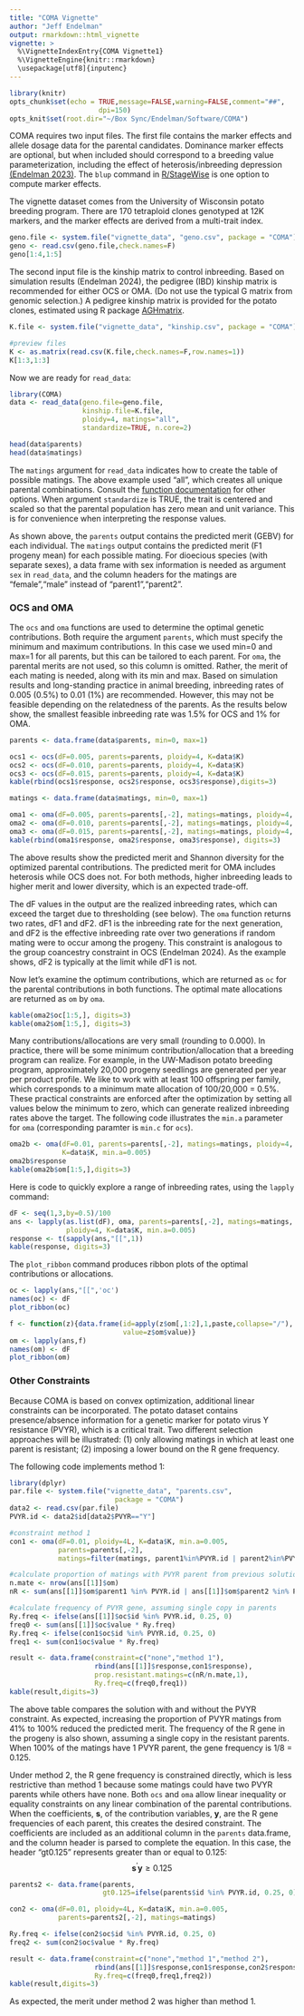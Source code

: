```yaml
---
title: "COMA Vignette"
author: "Jeff Endelman"
output: rmarkdown::html_vignette
vignette: >
  %\VignetteIndexEntry{COMA Vignette1}
  %\VignetteEngine{knitr::rmarkdown}
  \usepackage[utf8]{inputenc}
---
```


```r
library(knitr)
opts_chunk$set(echo = TRUE,message=FALSE,warning=FALSE,comment="##",
                      dpi=150)
opts_knit$set(root.dir="~/Box Sync/Endelman/Software/COMA")
```

COMA requires two input files. The first file contains the marker effects and allele dosage data for the parental candidates. Dominance marker effects are optional, but when included should correspond to a breeding value parameterization, including the effect of heterosis/inbreeding depression [(Endelman 2023)](https://doi.org/10.1007/s00122-023-04298-x). The `blup` command in [R/StageWise](https://github.com/jendelman/StageWise) is one option to compute marker effects. 

The vignette dataset comes from the University of Wisconsin potato breeding program. There are 170 tetraploid clones genotyped at 12K markers, and the marker effects are derived from a multi-trait index.

```r
geno.file <- system.file("vignette_data", "geno.csv", package = "COMA")
geno <- read.csv(geno.file,check.names=F)
geno[1:4,1:5]
```

The second input file is the kinship matrix to control inbreeding. Based on simulation results (Endelman 2024), the pedigree (IBD) kinship matrix is recommended for either OCS or OMA. (Do not use the typical G matrix from genomic selection.) A pedigree kinship matrix is provided for the potato clones, estimated using R package [AGHmatrix](https://cran.r-project.org/web/packages/AGHmatrix/index.html).

```r
K.file <- system.file("vignette_data", "kinship.csv", package = "COMA")

#preview files
K <- as.matrix(read.csv(K.file,check.names=F,row.names=1))
K[1:3,1:3]
```

Now we are ready for `read_data`:

```r
library(COMA)
data <- read_data(geno.file=geno.file,
                  kinship.file=K.file,
                  ploidy=4, matings="all",
                  standardize=TRUE, n.core=2)

head(data$parents)
head(data$matings)
```

The `matings` argument for `read_data` indicates how to create the table of possible matings. The above example used "all", which creates all unique parental combinations. Consult the [function documentation](https://jendelman.github.io/COMA/manual.pdf) for other options. When argument `standardize` is TRUE, the trait is centered and scaled so that the parental population has zero mean and unit variance. This is for convenience when interpreting the response values.

As shown above, the `parents` output contains the predicted merit (GEBV) for each individual. The `matings` output contains the predicted merit (F1 progeny mean) for each possible mating. For dioecious species (with separate sexes), a data frame with sex information is needed as argument `sex` in `read_data`, and the column headers for the matings are "female","male" instead of "parent1","parent2". 

### OCS and OMA

The `ocs` and `oma` functions are used to determine the optimal genetic contributions. Both require the argument `parents`, which must specify the minimum and maximum contributions. In this case we used min=0 and max=1 for all parents, but this can be tailored to each parent. For `oma`, the parental merits are not used, so this column is omitted. Rather, the merit of each mating is needed, along with its min and max. Based on simulation results and long-standing practice in animal breeding, inbreeding rates of 0.005 (0.5%) to 0.01 (1%) are recommended. However, this may not be feasible depending on the relatedness of the parents. As the results below show, the smallest feasible inbreeding rate was 1.5% for OCS and 1% for OMA.

```r
parents <- data.frame(data$parents, min=0, max=1)

ocs1 <- ocs(dF=0.005, parents=parents, ploidy=4, K=data$K)
ocs2 <- ocs(dF=0.010, parents=parents, ploidy=4, K=data$K)
ocs3 <- ocs(dF=0.015, parents=parents, ploidy=4, K=data$K)
kable(rbind(ocs1$response, ocs2$response, ocs3$response),digits=3)

matings <- data.frame(data$matings, min=0, max=1)

oma1 <- oma(dF=0.005, parents=parents[,-2], matings=matings, ploidy=4, K=data$K)
oma2 <- oma(dF=0.010, parents=parents[,-2], matings=matings, ploidy=4, K=data$K)
oma3 <- oma(dF=0.015, parents=parents[,-2], matings=matings, ploidy=4, K=data$K)
kable(rbind(oma1$response, oma2$response, oma3$response), digits=3)
```

The above results show the predicted merit and Shannon diversity for the optimized parental contributions. The predicted merit for OMA includes heterosis while OCS does not. For both methods, higher inbreeding leads to higher merit and lower diversity, which is an expected trade-off. 

The dF values in the output are the realized inbreeding rates, which can exceed the target due to thresholding (see below). The `oma` function returns two rates, dF1 and dF2. dF1 is the inbreeding rate for the next generation, and dF2 is the effective inbreeding rate over two generations if random mating were to occur among the progeny. This constraint is analogous to the group coancestry constraint in OCS (Endelman 2024). As the example shows, dF2 is typically at the limit while dF1 is not. 

Now let's examine the optimum contributions, which are returned as `oc` for the parental contributions in both functions. The optimal mate allocations are returned as `om` by `oma`.

```r
kable(oma2$oc[1:5,], digits=3)
kable(oma2$om[1:5,], digits=3)
```

Many contributions/allocations are very small (rounding to 0.000). In practice, there will be some minimum contribution/allocation that a breeding program can realize. For example, in the UW-Madison potato breeding program, approximately 20,000 progeny seedlings are generated per year per product profile. We like to work with at least 100 offspring per family, which corresponds to a minimum mate allocation of 100/20,000 = 0.5%. These practical constraints are enforced after the optimization by setting all values below the minimum to zero, which can generate realized inbreeding rates above the target. The following code illustrates the `min.a` parameter for `oma` (corresponding paramter is `min.c` for `ocs`).

```r
oma2b <- oma(dF=0.01, parents=parents[,-2], matings=matings, ploidy=4, 
             K=data$K, min.a=0.005)
oma2b$response
kable(oma2b$om[1:5,],digits=3)
```

Here is code to quickly explore a range of inbreeding rates, using the `lapply` command:

```r
dF <- seq(1,3,by=0.5)/100
ans <- lapply(as.list(dF), oma, parents=parents[,-2], matings=matings, 
              ploidy=4, K=data$K, min.a=0.005)
response <- t(sapply(ans,"[[",1))
kable(response, digits=3)
```

The `plot_ribbon` command produces ribbon plots of the optimal contributions or allocations. 

```r
oc <- lapply(ans,"[[",'oc')
names(oc) <- dF
plot_ribbon(oc)
```

```r
f <- function(z){data.frame(id=apply(z$om[,1:2],1,paste,collapse="/"),
                            value=z$om$value)}
om <- lapply(ans,f)
names(om) <- dF
plot_ribbon(om)
```

### Other Constraints

Because COMA is based on convex optimization, additional linear constraints can be incorporated. The potato dataset contains presence/absence information for a genetic marker for potato virus Y resistance (PVYR), which is a critical trait. Two different selection approaches will be illustrated: (1) only allowing matings in which at least one parent is resistant; (2) imposing a lower bound on the R gene frequency. 

The following code implements method 1:

```r
library(dplyr)
par.file <- system.file("vignette_data", "parents.csv", 
                          package = "COMA")
data2 <- read.csv(par.file)
PVYR.id <- data2$id[data2$PVYR=="Y"]

#constraint method 1
con1 <- oma(dF=0.01, ploidy=4L, K=data$K, min.a=0.005,
            parents=parents[,-2], 
            matings=filter(matings, parent1%in%PVYR.id | parent2%in%PVYR.id))

#calculate proportion of matings with PVYR parent from previous solution
n.mate <- nrow(ans[[1]]$om)
nR <- sum(ans[[1]]$om$parent1 %in% PVYR.id | ans[[1]]$om$parent2 %in% PVYR.id)

#calculate frequency of PVYR gene, assuming single copy in parents
Ry.freq <- ifelse(ans[[1]]$oc$id %in% PVYR.id, 0.25, 0)
freq0 <- sum(ans[[1]]$oc$value * Ry.freq)
Ry.freq <- ifelse(con1$oc$id %in% PVYR.id, 0.25, 0)
freq1 <- sum(con1$oc$value * Ry.freq)

result <- data.frame(constraint=c("none","method 1"),
                     rbind(ans[[1]]$response,con1$response),
                     prop.resistant.matings=c(nR/n.mate,1),
                     Ry.freq=c(freq0,freq1))
kable(result,digits=3)
```

The above table compares the solution with and without the PVYR constraint. As expected, increasing the proportion of PVYR matings from 41% to 100% reduced the predicted merit. The frequency of the R gene in the progeny is also shown, assuming a single copy in the resistant parents. When 100% of the matings have 1 PVYR parent, the gene frequency is 1/8 = 0.125.

Under method 2, the R gene frequency is constrained directly, which is less restrictive than method 1 because some matings could have two PVYR parents while others have none. Both `ocs` and `oma` allow linear inequality or equality constraints on any linear combination of the parental contributions. When the coefficients, $\mathbf{s}$, of the contribution variables, $\mathbf{y}$, are the R gene frequencies of each parent, this creates the desired constraint. The coefficients are included as an additional column in the `parents` data.frame, and the column header is parsed to complete the equation. In this case, the header "gt0.125" represents greater than or equal to 0.125:
$$ \mathbf{s}^\prime \mathbf{y} \ge 0.125$$

```r
parents2 <- data.frame(parents,
                       gt0.125=ifelse(parents$id %in% PVYR.id, 0.25, 0))

con2 <- oma(dF=0.01, ploidy=4L, K=data$K, min.a=0.005,
            parents=parents2[,-2], matings=matings)

Ry.freq <- ifelse(con2$oc$id %in% PVYR.id, 0.25, 0)
freq2 <- sum(con2$oc$value * Ry.freq)

result <- data.frame(constraint=c("none","method 1","method 2"),
                     rbind(ans[[1]]$response,con1$response,con2$response),
                     Ry.freq=c(freq0,freq1,freq2))
kable(result,digits=3)
```

As expected, the merit under method 2 was higher than method 1.
